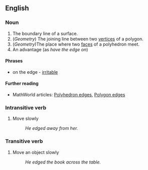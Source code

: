 ==English==

===Noun===
#The boundary line of a surface.
#(''Geometry'') The joining line between two [[vertex|vertices]] of a polygon.
#(''Geometry'')The place where two [[face]]s of a polyhedron meet.
#An advantage (as ''have the edge on'')

====Phrases====
*on the edge - [[irritable]]

====Further reading====
*MathWorld articles: [http://mathworld.wolfram.com/PolyhedronEdge.html Polyhedron edges], [http://mathworld.wolfram.com/PolygonEdge.html Polygon edges]

===Intransitive verb===
#Move slowly
#:''He edged away from her.''

===Transitive verb===
#Move an object slowly
#:''He edged the book across the table.''